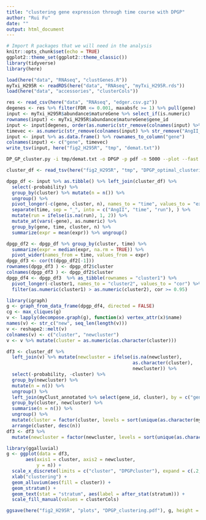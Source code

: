 ```yaml
---
title: "clustering gene expression through time course with DPGP"
author: "Rui Fu"
date: ""
output: html_document
---
```


```r
# Import R packages that we will need in the analysis
knitr::opts_chunk$set(echo = TRUE)
ggplot2::theme_set(ggplot2::theme_classic())
library(tidyverse)
library(here)
```

```r
load(here("data", "RNAseq", "clustGenes.R"))
myTxi_H295R <- readRDS(here("data", "RNAseq", "myTxi_H295R.rds"))
load(here("data", "accessories", "clusterCols"))

res <- read_csv(here("data", "RNAseq", "edger.csv.gz"))
degenes <- res %>% filter(FDR <= 0.001, maxabsfc >= 1) %>% pull(gene)
input <- myTxi_H295R$abundance$matureGene %>% select_if(is.numeric)
rownames(input) <- myTxi_H295R$abundance$matureGene$gene_id
input <- input[degenes, order(as.numeric(str_remove(colnames(input) %>% str_remove("AngII_"), "_.+")))]
timevec <- as.numeric(str_remove(colnames(input) %>% str_remove("AngII_"), "_.+"))
input <- input %>% as.data.frame() %>% rownames_to_column("gene")
colnames(input) <- c("gene", timevec)
write_tsv(input, here("fig2_H295R", "tmp", "demat.txt"))
```

```bash
DP_GP_cluster.py -i tmp/demat.txt -o DPGP -p pdf -n 5000 --plot --fast --cluster_uncertainty_estimate --save_cluster_GPs -c h_clust_avg
```

```r
cluster_df <- read_tsv(here("fig2_H295R", "tmp", "DPGP_optimal_clustering.txt"))

dpgp_df <- input %>% as.tibble() %>% left_join(cluster_df) %>% 
  select(-probability) %>% 
  group_by(cluster) %>% mutate(n = n()) %>% 
  ungroup() %>% 
  pivot_longer(-c(gene, cluster, n), names_to = "time", values_to = "expr") %>% 
  separate(time, sep = "_", into = c("AngII", "time", "run"), ) %>% 
  mutate(run = ifelse(is.na(run), 1, 2)) %>% 
  mutate_at(vars(-gene), as.numeric) %>% 
  group_by(gene, time, cluster, n) %>% 
  summarize(expr = mean(expr)) %>% ungroup()
```

```r
dpgp_df2 <- dpgp_df %>% group_by(cluster, time) %>% 
  summarize(expr = median(expr, na.rm = TRUE)) %>%
  pivot_wider(names_from = time, values_from = expr)
dpgp_df3 <- cor(t(dpgp_df2[-1])) 
rownames(dpgp_df3 ) <- dpgp_df2$cluster
colnames(dpgp_df3 ) <- dpgp_df2$cluster
dpgp_df4 <- dpgp_df3  %>% as_tibble(rownames = "cluster1") %>%
  pivot_longer(-cluster1, names_to = "cluster2", values_to = "cor") %>%
  filter(as.numeric(cluster1) > as.numeric(cluster2), cor >= 0.95)

library(igraph)
g <- graph_from_data_frame(dpgp_df4, directed = FALSE)
cg <- max_cliques(g)
v <- lapply(decompose.graph(g), function(x) vertex_attr(x)$name)
names(v) <- str_c("new", seq_len(length(v)))
v <- reshape2::melt(v)
colnames(v) <- c("cluster", "newcluster")
v <- v %>% mutate(cluster = as.numeric(as.character(cluster)))

df3 <- cluster_df %>% 
  left_join(v) %>% mutate(newcluster = ifelse(is.na(newcluster), 
                                              as.character(cluster), 
                                              newcluster)) %>% 
  select(-probability, -cluster) %>% 
  group_by(newcluster) %>%
  mutate(n = n()) %>% 
  ungroup() %>%
  left_join(myClust_annotated %>% select(gene_id, cluster), by = c("gene" = "gene_id")) %>% 
  group_by(cluster, newcluster) %>% 
  summarise(n = n()) %>% 
  ungroup() %>% 
  mutate(cluster = factor(cluster, levels = sort(unique(as.character(myClust_annotated$cluster))))) %>% 
  arrange(cluster, desc(n))
df3 <- df3 %>% 
  mutate(newcluster = factor(newcluster, levels = sort(unique(as.character(df3$newcluster))))) 

library(ggalluvial)
g <- ggplot(data = df3,
       aes(axis1 = cluster, axis2 = newcluster,
           y = n)) +
  scale_x_discrete(limits = c("cluster", "DPGPcluster"), expand = c(.2, .05)) +
  xlab("clustering") +
  geom_alluvium(aes(fill = cluster)) +
  geom_stratum() +
  geom_text(stat = "stratum", aes(label = after_stat(stratum))) +
  scale_fill_manual(values = clusterCols)

ggsave(here("fig2_H295R", "plots", "DPGP_clustering.pdf"), g, height = 8, width = 8)
```

